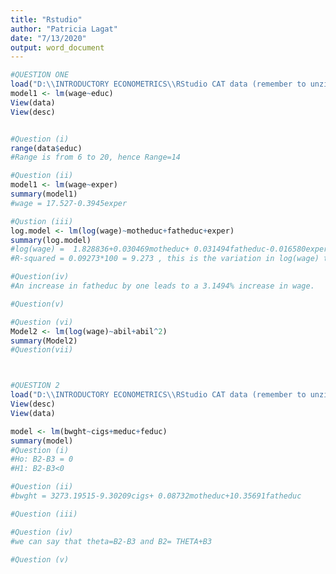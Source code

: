 ---
title: "Rstudio"
author: "Patricia Lagat"
date: "7/13/2020"
output: word_document
---

```{r}
#QUESTION ONE
load("D:\\INTRODUCTORY ECONOMETRICS\\RStudio CAT data (remember to unzip the folder)-20200713\\htv.RData")
model1 <- lm(wage~educ)
View(data)
View(desc)


#Question (i)
range(data$educ)
#Range is from 6 to 20, hence Range=14

#Question (ii)
model1 <- lm(wage~exper)
summary(model1)
#wage = 17.527-0.3945exper

#Qustion (iii)
log.model <- lm(log(wage)~motheduc+fatheduc+exper)
summary(log.model)
#log(wage) =  1.828836+0.030469motheduc+ 0.031494fatheduc-0.016580exper
#R-squared = 0.09273*100 = 9.273 , this is the variation in log(wage) that is explained by the model

#Question(iv)
#An increase in fatheduc by one leads to a 3.1494% increase in wage.

#Question(v)

#Question (vi)
Model2 <- lm(log(wage)~abil+abil^2)
summary(Model2)
#Question(vii)



#QUESTION 2
load("D:\\INTRODUCTORY ECONOMETRICS\\RStudio CAT data (remember to unzip the folder)-20200713\\bwght2.RData")
View(desc)
View(data)

model <- lm(bwght~cigs+meduc+feduc)
summary(model)
#Question (i)
#Ho: B2-B3 = 0
#H1: B2-B3<0

#Question (ii)
#bwght = 3273.19515-9.30209cigs+ 0.08732motheduc+10.35691fatheduc

#Question (iii)

#Question (iv)
#we can say that theta=B2-B3 and B2= THETA+B3 

#Question (v)




```

